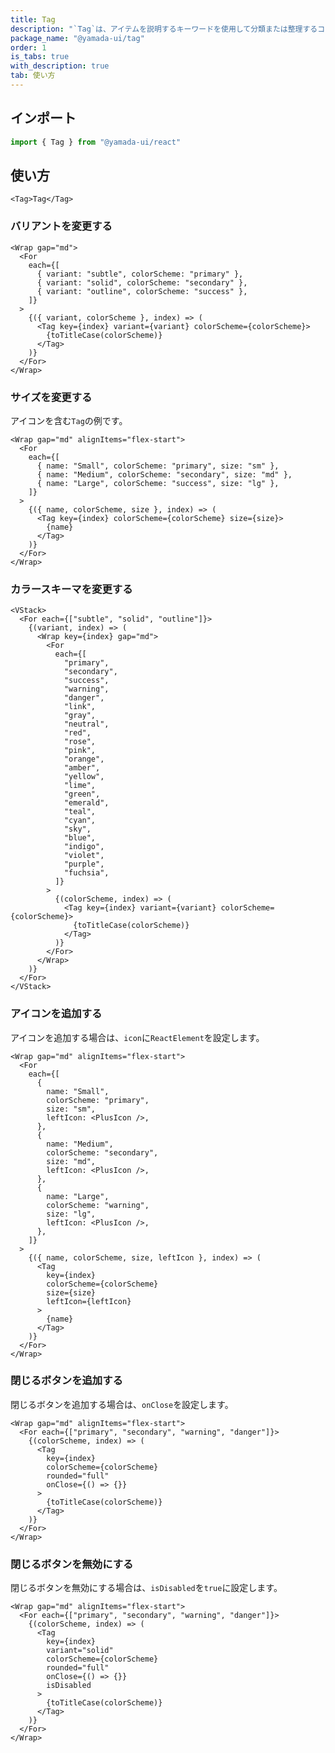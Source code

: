```yaml
---
title: Tag
description: "`Tag`は、アイテムを説明するキーワードを使用して分類または整理するコンポーネントです。"
package_name: "@yamada-ui/tag"
order: 1
is_tabs: true
with_description: true
tab: 使い方
---
```


## インポート

```ts
import { Tag } from "@yamada-ui/react"
```

## 使い方

```tsx
<Tag>Tag</Tag>
```

### バリアントを変更する

```tsx
<Wrap gap="md">
  <For
    each={[
      { variant: "subtle", colorScheme: "primary" },
      { variant: "solid", colorScheme: "secondary" },
      { variant: "outline", colorScheme: "success" },
    ]}
  >
    {({ variant, colorScheme }, index) => (
      <Tag key={index} variant={variant} colorScheme={colorScheme}>
        {toTitleCase(colorScheme)}
      </Tag>
    )}
  </For>
</Wrap>
```

### サイズを変更する

アイコンを含む`Tag`の例です。

```tsx
<Wrap gap="md" alignItems="flex-start">
  <For
    each={[
      { name: "Small", colorScheme: "primary", size: "sm" },
      { name: "Medium", colorScheme: "secondary", size: "md" },
      { name: "Large", colorScheme: "success", size: "lg" },
    ]}
  >
    {({ name, colorScheme, size }, index) => (
      <Tag key={index} colorScheme={colorScheme} size={size}>
        {name}
      </Tag>
    )}
  </For>
</Wrap>
```

### カラースキーマを変更する

```tsx
<VStack>
  <For each={["subtle", "solid", "outline"]}>
    {(variant, index) => (
      <Wrap key={index} gap="md">
        <For
          each={[
            "primary",
            "secondary",
            "success",
            "warning",
            "danger",
            "link",
            "gray",
            "neutral",
            "red",
            "rose",
            "pink",
            "orange",
            "amber",
            "yellow",
            "lime",
            "green",
            "emerald",
            "teal",
            "cyan",
            "sky",
            "blue",
            "indigo",
            "violet",
            "purple",
            "fuchsia",
          ]}
        >
          {(colorScheme, index) => (
            <Tag key={index} variant={variant} colorScheme={colorScheme}>
              {toTitleCase(colorScheme)}
            </Tag>
          )}
        </For>
      </Wrap>
    )}
  </For>
</VStack>
```

### アイコンを追加する

アイコンを追加する場合は、`icon`に`ReactElement`を設定します。

```tsx
<Wrap gap="md" alignItems="flex-start">
  <For
    each={[
      {
        name: "Small",
        colorScheme: "primary",
        size: "sm",
        leftIcon: <PlusIcon />,
      },
      {
        name: "Medium",
        colorScheme: "secondary",
        size: "md",
        leftIcon: <PlusIcon />,
      },
      {
        name: "Large",
        colorScheme: "warning",
        size: "lg",
        leftIcon: <PlusIcon />,
      },
    ]}
  >
    {({ name, colorScheme, size, leftIcon }, index) => (
      <Tag
        key={index}
        colorScheme={colorScheme}
        size={size}
        leftIcon={leftIcon}
      >
        {name}
      </Tag>
    )}
  </For>
</Wrap>
```

### 閉じるボタンを追加する

閉じるボタンを追加する場合は、`onClose`を設定します。

```tsx
<Wrap gap="md" alignItems="flex-start">
  <For each={["primary", "secondary", "warning", "danger"]}>
    {(colorScheme, index) => (
      <Tag
        key={index}
        colorScheme={colorScheme}
        rounded="full"
        onClose={() => {}}
      >
        {toTitleCase(colorScheme)}
      </Tag>
    )}
  </For>
</Wrap>
```

### 閉じるボタンを無効にする

閉じるボタンを無効にする場合は、`isDisabled`を`true`に設定します。

```tsx
<Wrap gap="md" alignItems="flex-start">
  <For each={["primary", "secondary", "warning", "danger"]}>
    {(colorScheme, index) => (
      <Tag
        key={index}
        variant="solid"
        colorScheme={colorScheme}
        rounded="full"
        onClose={() => {}}
        isDisabled
      >
        {toTitleCase(colorScheme)}
      </Tag>
    )}
  </For>
</Wrap>
```
